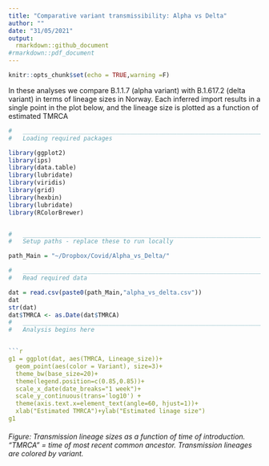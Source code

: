 ```yaml
---
title: "Comparative variant transmissibility: Alpha vs Delta"
author: ""
date: "31/05/2021"
output: 
  rmarkdown::github_document
#rmarkdown::pdf_document
---
```

  
  ```r
knitr::opts_chunk$set(echo = TRUE,warning =F)
```


In these analyses we compare B.1.1.7 (alpha variant) with B.1.617.2 (delta variant) in terms of lineage sizes in Norway.
Each inferred import results in a single point in the plot below, and the lineage size is plotted as a function of estimated TMRCA



```r
#   ____________________________________________________________________________
#   Loading required packages                                               ####

library(ggplot2)
library(ips)
library(data.table)
library(lubridate)
library(viridis)
library(grid)
library(hexbin)
library(lubridate)
library(RColorBrewer)


#   ____________________________________________________________________________
#   Setup paths - replace these to run locally                              ####

path_Main = "~/Dropbox/Covid/Alpha_vs_Delta/"

#   ____________________________________________________________________________
#   Read required data                                                      ####

dat = read.csv(paste0(path_Main,"alpha_vs_delta.csv"))
dat
str(dat)
dat$TMRCA <- as.Date(dat$TMRCA)
#   ____________________________________________________________________________
#   Analysis begins here                                                    ####


```r
g1 = ggplot(dat, aes(TMRCA, Lineage_size))+
  geom_point(aes(color = Variant), size=3)+
  theme_bw(base_size=20)+
  theme(legend.position=c(0.85,0.85))+
  scale_x_date(date_breaks="1 week")+
  scale_y_continuous(trans='log10') +
  theme(axis.text.x=element_text(angle=60, hjust=1))+
  xlab("Estimated TMRCA")+ylab("Estimated linage size")
g1
```

###### Figure:  Transmission lineage sizes as a function of time of introduction. “TMRCA” = time of most recent common ancestor. Transmission lineages are colored by variant.
